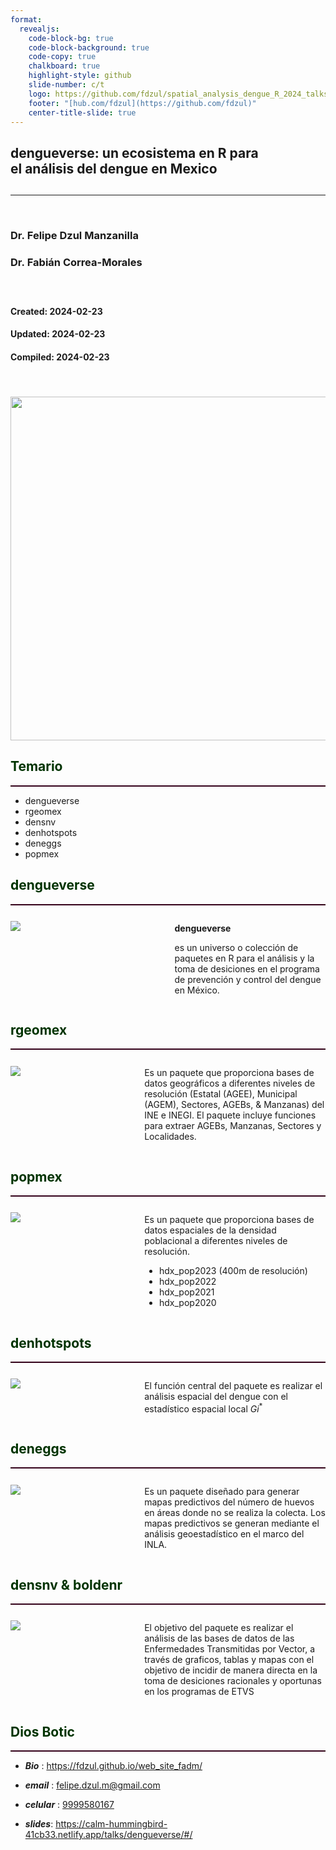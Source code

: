 ```yaml
---
format: 
  revealjs:
    code-block-bg: true
    code-block-background: true
    code-copy: true
    chalkboard: true
    highlight-style: github
    slide-number: c/t
    logo: https://github.com/fdzul/spatial_analysis_dengue_R_2024_talks/blob/main/talks/pkg_installation/logo_cenaprece.jpeg?raw=true
    footer: "[hub.com/fdzul](https://github.com/fdzul)"
    center-title-slide: true
---
```


<h2>dengueverse: un ecosistema en R para
<br>el análisis del dengue en Mexico
</h2>

<h2>

</h2>

<hr>

<br>


<h3>Dr. Felipe Dzul Manzanilla</h3>

<h3>Dr. Fabián Correa-Morales</h3>

<h3>

</h3>
<br>
<h4> Created: 2024-02-23 </h4>

<h4> Updated: 2024-02-23</h4>

<h4> Compiled: 2024-02-23</h4>

<br>

<h4>


![](logo_dengueverse2.png){.absolute top="250" left="580" width="550"}

## [Temario]{style="color:#003300;"}
<hr style="height:2px;border-width:0;color:#330019;background-color:#330019">

- dengueverse
- rgeomex
- densnv
- denhotspots
- deneggs
- popmex


## [dengueverse]{style="color:#003300;"}
<hr style="height:2px;border-width:0;color:#330019;background-color:#330019">


:::: {.columns}
::: {.column style="width: 50%; font-size: 80%"}
![](logo_dengueverse3.png)
:::

::: {.column style="width: 50%; font-size: 100%"}
**dengueverse** 

es un universo o colección de paquetes en R para el análisis y la toma de desiciones en el programa de prevención y control del dengue en México.
:::

::::


## [rgeomex]{style="color:#003300;"}
<hr style="height:2px;border-width:0;color:#330019;background-color:#330019">


:::: {.columns}
::: {.column style="width: 40%; font-size: 80%"}
![](https://github.com/fdzul/rgeomex/blob/main/man/figures/logo.png?raw=true)
:::

::: {.column style="width: 60%; font-size: 100%"}
Es un paquete que proporciona bases de datos geográficos a diferentes niveles de resolución (Estatal (AGEE), Municipal (AGEM), Sectores, AGEBs, & Manzanas) del INE e INEGI. El paquete incluye funciones para extraer AGEBs, Manzanas, Sectores y Localidades.

:::

::::

## [popmex]{style="color:#003300;"}
<hr style="height:2px;border-width:0;color:#330019;background-color:#330019">


:::: {.columns}
::: {.column style="width: 40%; font-size: 80%"}
![](https://github.com/fdzul/popmex/blob/main/man/figures/logo.png?raw=true)
:::

::: {.column style="width: 60%; font-size: 100%"}
Es un paquete que proporciona bases de datos espaciales de la densidad poblacional a diferentes niveles de resolución.

- hdx_pop2023 (400m de resolución)
- hdx_pop2022
- hdx_pop2021
- hdx_pop2020
:::

::::


## [denhotspots]{style="color:#003300;"}
<hr style="height:2px;border-width:0;color:#330019;background-color:#330019">

:::: {.columns}
::: {.column style="width: 40%; font-size: 80%"}
![](https://github.com/fdzul/denhotspots/blob/master/man/figures/logo.png?raw=true)
:::

::: {.column style="width: 60%; font-size: 100%"}
El función central del paquete es realizar el análisis espacial del dengue con el estadístico espacial local $G{i}^*$
:::

::::



## [deneggs]{style="color:#003300;"}
<hr style="height:2px;border-width:0;color:#330019;background-color:#330019">

:::: {.columns}
::: {.column style="width: 40%; font-size: 80%"}
![](https://github.com/fdzul/deneggs/blob/master/man/figures/logo.png?raw=true)
:::

::: {.column style="width: 60%; font-size: 100%"}
Es un paquete diseñado para generar mapas predictivos del número de huevos en áreas donde no se realiza la colecta. Los mapas predictivos se generan mediante el análisis geoestadístico en el marco del INLA.
:::

::::


## [densnv & boldenr]{style="color:#003300;"}
<hr style="height:2px;border-width:0;color:#330019;background-color:#330019">

:::: {.columns}
::: {.column style="width: 40%; font-size: 80%"}
![](https://github.com/fdzul/densnv/blob/main/docs/reference/figures/logo.png?raw=true)
:::

::: {.column style="width: 60%; font-size: 100%"}
El objetivo del paquete es realizar el análisis de las bases de datos de las Enfermedades Transmitidas por Vector, a través de graficos, tablas y mapas con el objetivo de incidir de manera directa en la toma de desiciones racionales y oportunas en los programas de ETVS
:::

::::


## [Dios Botic]{style="color:#003300;"}
<hr style="height:2px;border-width:0;color:#330019;background-color:#330019">

-   ***Bio*** : [https://fdzul.github.io/web_site_fadm/]()

-   ***email*** : [felipe.dzul.m@gmail.com]()

-   ***celular*** : [9999580167]()

-   ***slides***: [https://calm-hummingbird-41cb33.netlify.app/talks/dengueverse/#/](https://calm-hummingbird-41cb33.netlify.app/talks/dengueverse/#/)